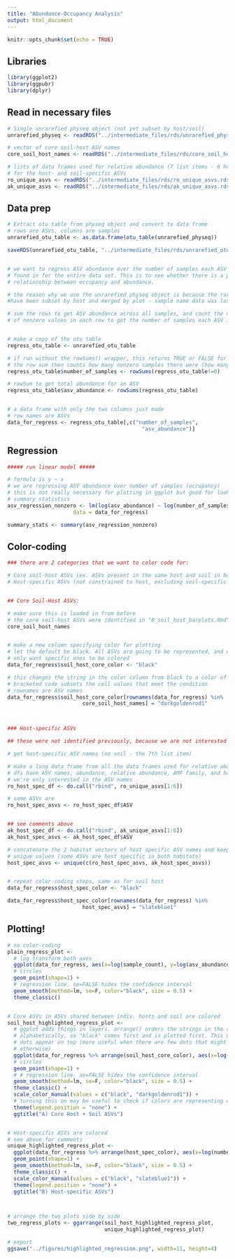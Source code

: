 ```yaml
---
title: "Abundance-Occupancy Analysis"
output: html_document
---
```


```r
knitr::opts_chunk$set(echo = TRUE)
```

## Libraries

```r

library(ggplot2)
library(ggpubr)
library(dplyr)

```

## Read in necessary files

```r

# Single unrarefied physeq object (not yet subset by host/soil)
unrarefied_physeq <- readRDS("../intermediate_files/rds/unrarefied_physeq.rds")

# vector of core soil-host ASV names
core_soil_host_names <- readRDS("../intermediate_files/rds/core_soil_host_names.rds")

# lists of data frames used for relative abundance (7 list items - 6 hosts and soil)
# for the host- and soil-specific ASVs
ro_unique_asvs <- readRDS("../intermediate_files/rds/ro_unique_asvs.rds")
ak_unique_asvs <- readRDS("../intermediate_files/rds/ak_unique_asvs.rds")

```


## Data prep

```r

# Extract otu table from physeq object and convert to data frame
# rows are ASVs, columns are samples
unrarefied_otu_table <- as.data.frame(otu_table(unrarefied_physeq))

saveRDS(unrarefied_otu_table, "../intermediate_files/rds/unrarefied_otu_table.rds")


# we want to regress ASV abundance over the number of samples each ASV is
# found in for the entire data set. This is to see whether there is a positive 
# relationship between occupancy and abundance.

# the reason why we use the unrarefied physeq object is because the rarefied ones 
#have been subset by host and merged by plot - sample name data was lost

# sum the rows to get ASV abundance across all samples, and count the number 
# of nonzero values in each row to get the number of samples each ASV is found in


# make a copy of the otu table
regress_otu_table <- unrarefied_otu_table

# if run without the rowSums() wrapper, this returns TRUE or FALSE for every cell
# the row sum then counts how many nonzero samples there were (how many TRUEs)
regress_otu_table$number_of_samples <- rowSums(regress_otu_table!=0)

# rowSum to get total abundance for an ASV
regress_otu_table$asv_abundance <- rowSums(regress_otu_table)


# a data frame with only the two columns just made
# row names are ASVs
data_for_regress <- regress_otu_table[,c("number_of_samples",
                                           "asv_abundance")]


```

## Regression

```r

##### run linear model #####

# formula is y ~ x
# we are regressing ASV abundance over number of samples (occupancy)
# this is not really necessary for plotting in ggplot but good for looking at
# summary statistics
asv_regression_nonzero <- lm(log(asv_abundance) ~ log(number_of_samples), 
                     data = data_for_regress)

summary_stats <- summary(asv_regression_nonzero)

```

## Color-coding

```r

### there are 2 categories that we want to color code for:

# Core soil-host ASVs (ex. ASVs present in the same host and soil in both habitats)
# Host-specific ASVs (not constrained to host, excluding soil-specific ASVs)


## Core Soil-Host ASVs:

# make sure this is loaded in from before
# the core soil-host ASVs were identified in "8_soil_host_barplots.Rmd" 
core_soil_host_names


# make a new column specifying color for plotting
# let the default be black. All ASVs are going to be represented, and we
# only want specific ones to be colored
data_for_regress$soil_host_core_color <- "black"

# this changes the string in the color column from black to a color of choice
# bracketed code subsets the cell values that meet the condition
# rownames are ASV names
data_for_regress$soil_host_core_color[rownames(data_for_regress) %in%
                        core_soil_host_names] = "darkgoldenrod1"



### Host-specific ASVs

## these were not identified previously, because we are not interested in core here

# get host-specific ASV names (no soil - the 7th list item)

# make a long data frame from all the data frames used for relative abundance
# dfs have ASV names, abundance, relative abundance, AMF family, and host info
# we're only interested in the ASV names
ro_host_spec_df <- do.call("rbind", ro_unique_asvs[1:6])

# some ASVs are 
ro_host_spec_asvs <- ro_host_spec_df$ASV


## see comments above
ak_host_spec_df <- do.call("rbind", ak_unique_asvs[1:6])
ak_host_spec_asvs <- ak_host_spec_df$ASV

# concatenate the 2 habitat vectors of host specific ASV names and keep only
# unique values (some ASVs are host specific in both habitats)
host_spec_asvs <- unique(c(ro_host_spec_asvs, ak_host_spec_asvs))


# repeat color-coding steps, same as for soil host
data_for_regress$host_spec_color <- "black"

data_for_regress$host_spec_color[rownames(data_for_regress) %in%
                        host_spec_asvs] = "slateblue1"


```


## Plotting!

```r

# no color-coding
plain_regress_plot <- 
  # log transform both axes
  ggplot(data_for_regress, aes(x=log(sample_count), y=log(asv_abundance))) + 
  # circles
  geom_point(shape=1) +
  # regression line. se=FALSE hides the confidence interval
  geom_smooth(method=lm, se=F, color="black", size = 0.5) +
  theme_classic() 


# Core ASVs in ASVs shared between indiv. hosts and soil are colored
soil_host_highlighted_regress_plot <- 
  # ggplot adds things in layers. arrange() orders the strings in the color column
  # alphabetically, so "black" comes first and is plotted first. This way, the colored
  # dots appear on top (more useful when there are few dots that might be obscured
  # otherwise)
  ggplot(data_for_regress %>% arrange(soil_host_core_color), aes(x=log(number_of_samples), y=log(asv_abundance), colour=soil_host_core_color)) + 
  # circles
  geom_point(shape=1) +
  # # regression line. se=FALSE hides the confidence interval
  geom_smooth(method=lm, se=F, color="black", size = 0.5) +
  theme_classic() +
  scale_color_manual(values = c("black", "darkgoldenrod1")) +
  # turning this on may be useful to check if colors are representing what they should
  theme(legend.position = "none") +
  ggtitle("A) Core Host + Soil ASVs")


# Host-specific ASVs are colored
# see above for comments
unique_highlighted_regress_plot <- 
  ggplot(data_for_regress %>% arrange(host_spec_color), aes(x=log(number_of_samples), y=log(asv_abundance), colour=host_spec_color)) + 
  geom_point(shape=1) +
  geom_smooth(method=lm, se=F, color="black", size = 0.5) +
  theme_classic() +
  scale_color_manual(values = c("black", "slateblue1")) +
  theme(legend.position = "none") +
  ggtitle("B) Host-specific ASVs")



# arrange the two plots side by side
two_regress_plots <- ggarrange(soil_host_highlighted_regress_plot,
                               unique_highlighted_regress_plot)

# export
ggsave("../figures/highlighted_regression.png", width=11, height=4)

```





